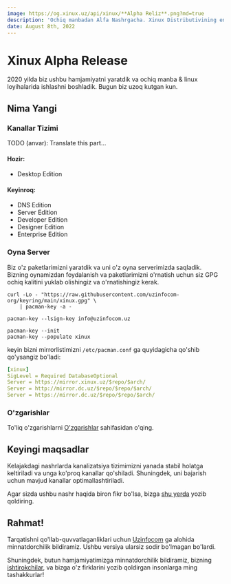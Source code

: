 ```yaml
---
image: https://og.xinux.uz/api/xinux/**Alpha Reliz**.png?md=true
description: 'Ochiq manbadan Alfa Nashrgacha. Xinux Distributivining eng birinchi nashrini taqdim etamiz.'
date: August 8th, 2022
---
```




# Xinux Alpha Release

<Authors date="August 8th, 2022">
  <Author name="UwUssimo Robinson" link="https://uwussi.moe" />
</Authors>

2020 yilda biz ushbu hamjamiyatni yaratdik va ochiq manba & linux loyihalarida ishlashni boshladik. Bugun biz uzoq kutgan kun.

## Nima Yangi

### Kanallar Tizimi

TODO (anvar): Translate this part...

#### Hozir:

- Desktop Edition

#### Keyinroq:

- DNS Edition
- Server Edition
- Developer Edition
- Designer Edition
- Enterprise Edition

### Oyna Server

Biz o'z paketlarimizni yaratdik va uni o'z oyna serverimizda saqladik. Bizning oynamizdan foydalanish va paketlarimizni o'rnatish uchun siz GPG ochiq kalitini yuklab olishingiz va o'rnatishingiz kerak.

```shell
curl -Lo - "https://raw.githubusercontent.com/uzinfocom-org/keyring/main/xinux.gpg" \
    | pacman-key -a -

pacman-key --lsign-key info@uzinfocom.uz

pacman-key --init
pacman-key --populate xinux
```

keyin bizni mirrorlistimizni `/etc/pacman.conf` ga quyidagicha qo'shib qo'ysangiz bo'ladi:

```yaml
[xinux]
SigLevel = Required DatabaseOptional
Server = https://mirror.xinux.uz/$repo/$arch/
Server = http://mirror.dc.uz/$repo/$repo/$arch/
Server = https://mirror.dc.uz/$repo/$repo/$arch/
```

### O'zgarishlar

To'liq o'zgarishlarni [O'zgarishlar](/docs/change-log) sahifasidan o'qing.

## Keyingi maqsadlar

Kelajakdagi nashrlarda kanalizatsiya tizimimizni yanada stabil holatga keltiriladi va unga ko'proq kanallar qo'shiladi. Shuningdek, uni bajarish uchun mavjud kanallar optimallashtiriladi.

Agar sizda ushbu nashr haqida biron fikr bo'lsa, bizga [shu yerda](https://github.com/orgs/uzinfocom-org/discussions) yozib qoldiring.

## Rahmat!

Tarqatishni qo'llab-quvvatlaganliklari uchun [Uzinfocom](https://uzinfocom.uz) ga alohida minnatdorchilik bildiramiz. Ushbu versiya ularsiz sodir bo'lmagan bo'lardi.

Shuningdek, butun hamjamiyatimizga minnatdorchilik bildiramiz, bizning [ishtirokchilar](https://github.com/orgs/uzinfocom-org/people), va bizga o'z firklarini yozib qoldirgan insonlarga ming tashakkurlar!

